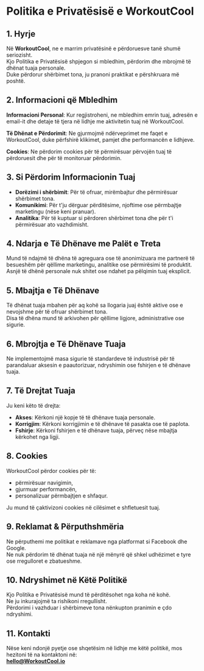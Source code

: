 # Politika e Privatësisë e WorkoutCool

## 1. Hyrje

Në **WorkoutCool**, ne e marrim privatësinë e përdoruesve tanë shumë seriozisht.  
Kjo Politika e Privatësisë shpjegon si mbledhim, përdorim dhe mbrojmë të dhënat tuaja personale.  
Duke përdorur shërbimet tona, ju pranoni praktikat e përshkruara më poshtë.

## 2. Informacioni që Mbledhim

**Informacioni Personal**: Kur regjistroheni, ne mbledhim emrin tuaj, adresën e email-it dhe detaje të tjera në lidhje me aktivitetin tuaj në WorkoutCool.

**Të Dhënat e Përdorimit**: Ne gjurmojmë ndërveprimet me faqet e WorkoutCool, duke përfshirë klikimet, pamjet dhe performancën e lidhjeve.

**Cookies**: Ne përdorim cookies për të përmirësuar përvojën tuaj të përdoruesit dhe për të monitoruar përdorimin.

## 3. Si Përdorim Informacionin Tuaj

- **Dorëzimi i shërbimit**: Për të ofruar, mirëmbajtur dhe përmirësuar shërbimet tona.
- **Komunikimi**: Për t'ju dërguar përditësime, njoftime ose përmbajtje marketingu (nëse keni pranuar).
- **Analitika**: Për të kuptuar si përdoren shërbimet tona dhe për t'i përmirësuar ato vazhdimisht.

## 4. Ndarja e Të Dhënave me Palët e Treta

Mund të ndajmë të dhëna të agreguara ose të anonimizuara me partnerë të besueshëm për qëllime marketingu, analitike ose përmirësimi të produktit.  
Asnjë të dhënë personale nuk shitet ose ndahet pa pëlqimin tuaj eksplicit.

## 5. Mbajtja e Të Dhënave

Të dhënat tuaja mbahen për aq kohë sa llogaria juaj është aktive ose e nevojshme për të ofruar shërbimet tona.  
Disa të dhëna mund të arkivohen për qëllime ligjore, administrative ose sigurie.

## 6. Mbrojtja e Të Dhënave Tuaja

Ne implementojmë masa sigurie të standardeve të industrisë për të parandaluar aksesin e paautorizuar, ndryshimin ose fshirjen e të dhënave tuaja.

## 7. Të Drejtat Tuaja

Ju keni këto të drejta:

- **Akses**: Kërkoni një kopje të të dhënave tuaja personale.
- **Korrigjim**: Kërkoni korrigjimin e të dhënave të pasakta ose të paplota.
- **Fshirje**: Kërkoni fshirjen e të dhënave tuaja, përveç nëse mbajtja kërkohet nga ligji.

## 8. Cookies

WorkoutCool përdor cookies për të:

- përmirësuar navigimin,
- gjurmuar performancën,
- personalizuar përmbajtjen e shfaqur.

Ju mund të çaktivizoni cookies në cilësimet e shfletuesit tuaj.

## 9. Reklamat & Përputhshmëria

Ne përputhemi me politikat e reklamave nga platformat si Facebook dhe Google.  
Ne nuk përdorim të dhënat tuaja në një mënyrë që shkel udhëzimet e tyre ose rregulloret e zbatueshme.

## 10. Ndryshimet në Këtë Politikë

Kjo Politika e Privatësisë mund të përditësohet nga koha në kohë.  
Ne ju inkurajojmë ta rishikoni rregullisht.  
Përdorimi i vazhduar i shërbimeve tona nënkupton pranimin e çdo ndryshimi.

## 11. Kontakti

Nëse keni ndonjë pyetje ose shqetësim në lidhje me këtë politikë, mos hezitoni të na kontaktoni në:  
**[hello@WorkoutCool.io](mailto:hello@WorkoutCool.io)**
